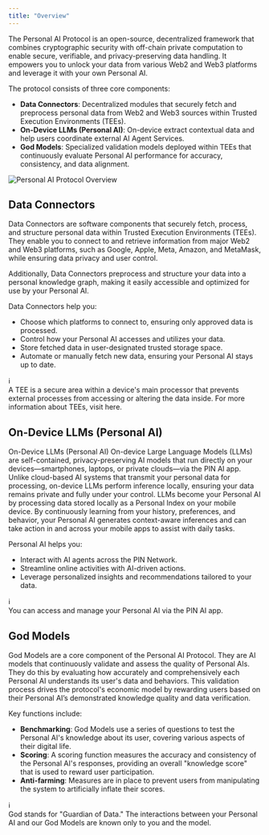 ```yaml
---
title: "Overview"
---
```


The Personal AI Protocol is an open-source, decentralized framework that combines cryptographic security with off-chain private computation to enable secure, verifiable, and privacy-preserving data handling. It empowers you to unlock your data from various Web2 and Web3 platforms and leverage it with your own Personal AI.

The protocol consists of three core components:
- **Data Connectors**: Decentralized modules that securely fetch and preprocess personal data from Web2 and Web3 sources within Trusted Execution Environments (TEEs).
- **On-Device LLMs (Personal AI)**: On-device extract contextual data and help users coordinate external AI Agent Services.
- **God Models**: Specialized validation models deployed within TEEs that continuously evaluate Personal AI performance for accuracy, consistency, and data alignment.
<div style={{ textAlign: 'center', margin: '20px 0' }}>
    <img src="/images/Doc-Personal-AI-Protocol.png" alt="Personal AI Protocol Overview" style={{ maxWidth: '100%', height: 'auto' }} />
</div>

## Data Connectors

Data Connectors are software components that securely fetch, process, and structure personal data within Trusted Execution Environments (TEEs). They enable you to connect to and retrieve information from major Web2 and Web3 platforms, such as Google, Apple, Meta, Amazon, and MetaMask, while ensuring data privacy and user control.

Additionally, Data Connectors preprocess and structure your data into a personal knowledge graph, making it easily accessible and optimized for use by your Personal AI.

Data Connectors help you:
- Choose which platforms to connect to, ensuring only approved data is processed.
- Control how your Personal AI accesses and utilizes your data.
- Store fetched data in user-designated trusted storage space.
- Automate or manually fetch new data, ensuring your Personal AI stays up to date.

<div style={{ backgroundColor: '#e0f7fa', padding: '10px', borderRadius: '10px', border: '1px solid #00acc1', display: 'flex', alignItems: 'center' }}>
    <div style={{ fontWeight: 'bold', fontSize: '20px', marginRight: '10px' }}>ℹ️</div>
    <div>A TEE is a secure area within a device's main processor that prevents external processes from accessing or altering the data inside. For more information about TEEs, visit here.</div>
</div>

## On-Device LLMs (Personal AI)

On-Device LLMs (Personal AI)
On-device Large Language Models (LLMs) are self-contained, privacy-preserving AI models that run directly on your devices—smartphones, laptops, or private clouds—via the PIN AI app. Unlike cloud-based AI systems that transmit your personal data for processing, on-device LLMs perform inference locally, ensuring your data remains private and fully under your control.
LLMs become your Personal AI by processing data stored locally as a Personal Index on your mobile device. By continuously learning from your history, preferences, and behavior, your Personal AI generates context-aware inferences and can take action in and across your mobile apps to assist with daily tasks.


Personal AI helps you: 
- Interact with AI agents across the PIN Network.
- Streamline online activities with AI-driven actions.
- Leverage personalized insights and recommendations tailored to your data.

<div style={{ backgroundColor: '#e0f7fa', padding: '10px', borderRadius: '10px', border: '1px solid #00acc1', display: 'flex', alignItems: 'center' }}>
    <div style={{ fontWeight: 'bold', fontSize: '20px', marginRight: '10px' }}>ℹ️</div>
    <div>You can access and manage your Personal AI via the PIN AI app.</div>
</div>

## God Models

God Models are a core component of the Personal AI Protocol. They are AI models that continuously validate and assess the quality of Personal AIs. They do this by evaluating how accurately and comprehensively each Personal AI understands its user's data and behaviors. This validation process drives the protocol's economic model by rewarding users based on their Personal AI’s demonstrated knowledge quality and data verification.

Key functions include: 
- **Benchmarking**: God Models use a series of questions to test the Personal AI's knowledge about its user, covering various aspects of their digital life.
- **Scoring**: A scoring function measures the accuracy and consistency of the Personal AI's responses, providing an overall "knowledge score" that is used to reward user participation. 
- **Anti-farming**: Measures are in place to prevent users from manipulating the system to artificially inflate their scores.

<div style={{ backgroundColor: '#e0f7fa', padding: '10px', borderRadius: '10px', border: '1px solid #00acc1', display: 'flex', alignItems: 'center' }}>
    <div style={{ fontWeight: 'bold', fontSize: '20px', marginRight: '10px' }}>ℹ️</div>
    <div>God stands for "Guardian of Data." The interactions between your Personal AI and our God Models are known only to you and the model.</div>
</div>
